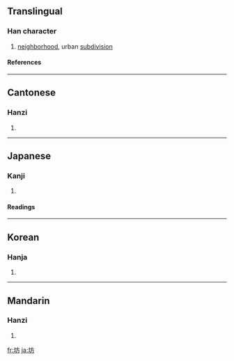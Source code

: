 ==Translingual==
===Han character===
{{Han char|rn=32|rad=土|as=04|sn=7|four=4012<sub>7</sub>|canj=土卜竹尸 (GYHS)}}
# [[neighborhood]], urban [[subdivision]]
====References====
{{Han ref|kx=0225.070|dkj=04924|dj=0459.270|hdz=10427.010|uh=574A|ud=22346|bh=A77B|bd=42875}}
----
==Cantonese==
===Hanzi===
{{yue-hanzi|jyut=|y=fong1}}
# {{defn|Cantonese}}
----
==Japanese==
===Kanji===
{{ja-kanji|grade=c|rs=土04}}
# {{defn|Japanese}} 
====Readings====
{{ja-readings|on=[[ぼう]] (bō)|kun=[[まち]] (machi), [[へや]] (heya), [[てら]] (tera)}}
----
==Korean==
===Hanja===
{{ko-hanja|hangeul=[[방]]|rv=bang|mr=pang}}
# {{defn|Korean}}
----
==Mandarin==
===Hanzi===
{{cmn-hanzi|pin=[[fāng]] ([[fang1]])|wg=fang<sup>1</sup>}}
# {{defn|Mandarin}}

[[fr:坊]]
[[ja:坊]]